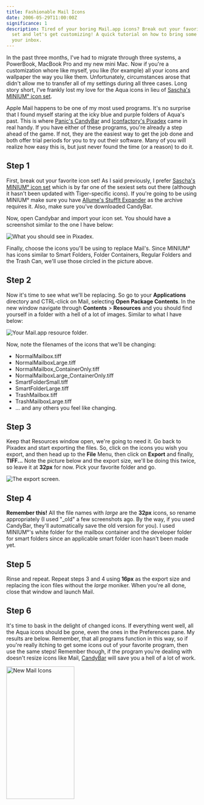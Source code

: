 ```yaml
---
title: Fashionable Mail Icons
date: 2006-05-29T11:00:00Z
significance: 1
description: Tired of your boring Mail.app icons? Break out your favorite icon
  set and let's get customizing! A quick tutorial on how to bring some style to
  your inbox.
---
```


In the past three months, I've had to migrate through three systems, a PowerBook, MacBook Pro and my new mini Mac. Now if you're a customization whore like myself, you like (for example) all your icons and wallpaper the way you like them. Unfortunately, circumstances arose that didn't allow me to transfer all of my settings during all three cases. Long story short, I've frankly lost my love for the Aqua icons in lieu of [Sascha's][1] [MINIUM&deg; icon set][2].

Apple Mail happens to be one of my most used programs. It's no surprise that I found myself staring at the icky blue and purple folders of Aqua's past. This is where [Panic's CandyBar][3] and [Iconfactory's Pixadex][4] came in real handy. If you have either of these programs, you're already a step ahead of the game. If not, they are the easiest way to get the job done and both offer trial periods for you to try out their software. Many of you will realize how easy this is, but just never found the time (or a reason) to do it.

## Step 1

First, break out your favorite icon set! As I said previously, I prefer [Sascha's][1] [MINIUM&deg; icon set][2] which is by far one of the sexiest sets out there (although it hasn't been updated with Tiger-specific icons). If you're going to be using MINIUM&deg; make sure you have [Allume's StuffIt Expander][5] as the archive requires it. Also, make sure you've downloaded CandyBar.

Now, open Candybar and import your icon set. You should have a screenshot similar to the one I have below:

<img src="http://avalonstar.com/tutorials/mailicons/1.png" alt="What you should see in Pixadex." />

Finally, choose the icons you'll be using to replace Mail's. Since MINIUM&deg; has icons similar to Smart Folders, Folder Containers, Regular Folders and the Trash Can, we'll use those circled in the picture above.

## Step 2

Now it's time to see what we'll be replacing. So go to your **Applications** directory and CTRL-click on Mail, selecting **Open Package Contents**. In the new window navigate through **Contents** > **Resources** and you should find yourself in a folder with a hell of a lot of images. Similar to what I have below:

<img src="http://avalonstar.com/tutorials/mailicons/2.png" alt="Your Mail.app resource folder." />

Now, note the filenames of the icons that we'll be changing:

- NormalMailbox.tiff
- NormalMailboxLarge.tiff
- NormalMailbox_ContainerOnly.tiff
- NormalMailboxLarge_ContainerOnly.tiff
- SmartFolderSmall.tiff
- SmartFolderLarge.tiff
- TrashMailbox.tiff
- TrashMailboxLarge.tiff
- ... and any others you feel like changing.

## Step 3

Keep that Resources window open, we're going to need it. Go back to Pixadex and start exporting the files. So, click on the icons you wish you export, and then head up to the **File** Menu, then click on **Export** and finally, **TIFF...** Note the picture below and the export size, we'll be doing this twice, so leave it at **32px** for now. Pick your favorite folder and go.

<img src="http://avalonstar.com/tutorials/mailicons/3.png" alt="The export screen." />

## Step 4

**Remember this!** All the file names with _large_ are the **32px** icons, so rename appropriately (I used "\_old" a few screenshots ago. By the way, if you used CandyBar, they'll automatically save the old version for you). I used MINIUM&deg;'s white folder for the mailbox container and the developer folder for smart folders since an applicable smart folder icon hasn't been made yet.

## Step 5

Rinse and repeat. Repeat steps 3 and 4 using **16px** as the export size and replacing the icon files without the _large_ moniker. When you're all done, close that window and launch Mail.

## Step 6

It's time to bask in the delight of changed icons. If everything went well, all the Aqua icons should be gone, even the ones in the Preferences pane. My results are below. Remember, that all programs function in this way, so if you're really itching to get some icons out of your favorite program, then use the same steps! Remember though, if the program you're dealing with doesn't resize icons like Mail, [CandyBar][3] will save you a hell of a lot of work.

[<img src="https://static.flickr.com/53/155439443_04e080d61a_o.png" width="179" height="349" alt="New Mail Icons" />][6]

[1]: http://www.rad-e8.com/
[2]: http://www.rad-e8.com/downloads/icn/minium/
[3]: http://www.panic.com/candybar/
[4]: http://www.iconfactory.com/px_home.asp
[5]: http://www.stuffit.com/mac/index.html
[6]: http://www.flickr.com/photos/avalonstar/155439443/
